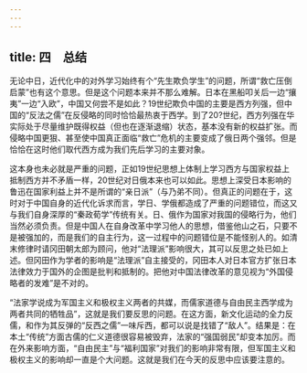 ```yaml
---
---
---
```

title: 四　总结
---



无论中日，近代化中的对外学习始终有个“先生欺负学生”的问题，所谓“救亡压倒启蒙”也有这个意思。但是这个问题本来并不那么难解。日本在黑船叩关后一边“攘夷”一边“入欧”，中国又何尝不是如此？19世纪欺负中国的主要是西方列强，但中国的“反法之儒”在反侵略的同时恰恰最热衷于西学。到了20?世纪，西方列强在华实际处于尽量维护既得权益（但也在逐渐退缩）状态，基本没有新的权益扩张。而侵略中国更狠、甚至使中国真正面临“救亡”危机的主要变成了俄日两个强邻。但是恰恰在这时他们取代西方成为我们先后学习的主要对象。

这本身也未必就是严重的问题，正如19世纪思想上体制上学习西方与国家权益上抵制西方并不矛盾一样，20世纪对日俄本来也可以如此。思想上深受日本影响的鲁迅在国家利益上并不是所谓的“亲日派”（与乃弟不同）。但真正的问题在于，这时对于中国自身的近代化诉求而言，学日、学俄都造成了严重的问题错位，而这又与我们自身深厚的“秦政荀学”传统有关。日、俄作为国家对我国的侵略行为，他们当然必须负责。但是中国人在自身改革中学习他人的思想，借鉴他山之石，只要不是被强加的，而是我们的自主行为，这一过程中的问题错位是不能怪别人的。如清末修律时请冈田朝太郎为顾问，他对“法理派”影响很大，其可以反思之处已如上述。但冈田作为学者的影响是“法理派”自主接受的，冈田本人对日本官方扩张日本法律效力于国外的企图是批判和抵制的。把他对中国法律改革的意见视为“外国侵略者的发难”是不对的。

“法家学说成为军国主义和极权主义两者的共媒，而儒家道德与自由民主西学成为两者共同的牺牲品”，这就是我们要反思的问题。在这方面，新文化运动的全力反儒，和作为其反弹的“反西之儒”一味斥西，都可以说是找错了“敌人”。结果是：在本土“传统”方面古儒的仁义道德很容易被毁弃，法家的“强国弱民”却变本加厉。而在外来影响方面，“自由民主”与“福利国家”对我们的影响非常有限，但军国主义和极权主义的影响却一直是个大问题。这就是我们在今天的反思中应该要注意的。